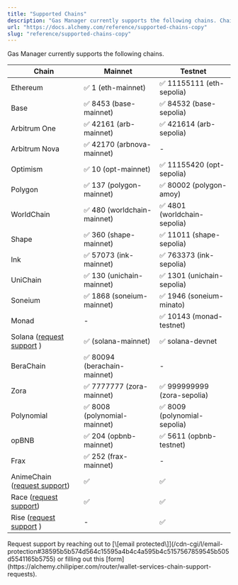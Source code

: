 ```yaml
---
title: "Supported Chains"
description: "Gas Manager currently supports the following chains. Chain Mainnet Testnet Ethereum ✅ 1 (eth-mainnet) ✅ 11155111 (eth-sepolia) Base ✅ 8453 (base-mainnet) ✅ 84532 (base-sepolia) Arbitrum One ✅ 42161 (arb-mainnet) ✅ 421614 (arb-sepolia) Arbitrum Nova ✅ 42170 (arbnova-mainnet) - Optimism ✅ 10 (opt-main..."
url: "https://docs.alchemy.com/reference/supported-chains-copy"
slug: "reference/supported-chains-copy"
---
```


Gas Manager currently supports the following chains.

| Chain                                                                                                                        | Mainnet                     | Testnet                     |
| ---------------------------------------------------------------------------------------------------------------------------- | --------------------------- | --------------------------- |
| Ethereum                                                                                                                     | ✅ 1 (eth-mainnet)           | ✅ 11155111 (eth-sepolia)    |
| Base                                                                                                                         | ✅ 8453 (base-mainnet)       | ✅ 84532 (base-sepolia)      |
| Arbitrum One                                                                                                                 | ✅ 42161 (arb-mainnet)       | ✅ 421614 (arb-sepolia)      |
| Arbitrum Nova                                                                                                                | ✅ 42170 (arbnova-mainnet)   | -                           |
| Optimism                                                                                                                     | ✅ 10 (opt-mainnet)          | ✅ 11155420 (opt-sepolia)    |
| Polygon                                                                                                                      | ✅ 137 (polygon-mainnet)     | ✅ 80002 (polygon-amoy)      |
| WorldChain                                                                                                                   | ✅ 480 (worldchain-mainnet)  | ✅ 4801 (worldchain-sepolia) |
| Shape                                                                                                                        | ✅ 360 (shape-mainnet)       | ✅ 11011 (shape-sepolia)     |
| Ink                                                                                                                          | ✅ 57073 (ink-mainnet)       | ✅ 763373 (ink-sepolia)      |
| UniChain                                                                                                                     | ✅ 130 (unichain-mainnet)    | ✅ 1301 (unichain-sepolia)   |
| Soneium                                                                                                                      | ✅ 1868 (soneium-mainnet)    | ✅ 1946 (soneium-minato)     |
| Monad                                                                                                                        | -                           | ✅ 10143 (monad-testnet)     |
| Solana ([request support](/cdn-cgi/l/email-protection#b3d2d0d0dcc6ddc79ed2d1c0c7c1d2d0c7dadcddf3d2dfd0dbd6deca9dd0dcde) )    | ✅ (solana-mainnet)          | ✅ solana-devnet             |
| BeraChain                                                                                                                    | ✅ 80094 (berachain-mainnet) | -                           |
| Zora                                                                                                                         | ✅ 7777777 (zora-mainnet)    | ✅ 999999999 (zora-sepolia)  |
| Polynomial                                                                                                                   | ✅ 8008 (polynomial-mainnet) | ✅ 8009 (polynomial-sepolia) |
| opBNB                                                                                                                        | ✅ 204 (opbnb-mainnet)       | ✅ 5611 (opbnb-testnet)      |
| Frax                                                                                                                         | ✅ 252 (frax-mainnet)        | -                           |
| AnimeChain ([request support](/cdn-cgi/l/email-protection#513032323e243f257c3033222523303225383e3f11303d3239343c287f323e3c)) | ✅                           | ✅                           |
| Race ([request support](/cdn-cgi/l/email-protection#3c5d5f5f53495248115d5e4f484e5d5f485553527c5d505f54595145125f5351))       | ✅                           | ✅                           |
| Rise ([request support](/cdn-cgi/l/email-protection#85e4e6e6eaf0ebf1a8e4e7f6f1f7e4e6f1eceaebc5e4e9e6ede0e8fcabe6eae8) )      | -                           | ✅                           |

<Info>
  Request support by reaching out to [\[email protected\]](/cdn-cgi/l/email-protection#38595b5b574d564c15595a4b4c4a595b4c5157567859545b505d5541165b5755) or filling out this [form](https://alchemy.chilipiper.com/router/wallet-services-chain-support-requests).
</Info>
